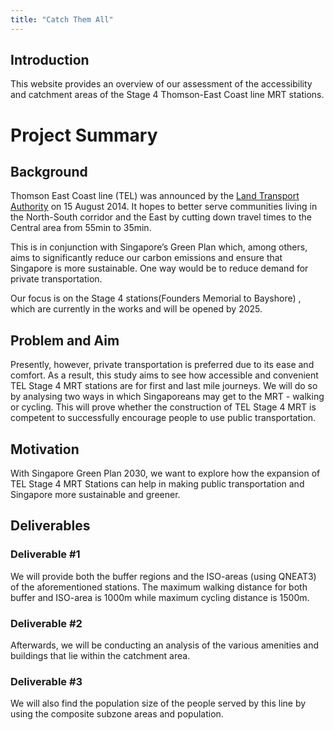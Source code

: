 ```yaml
---
title: "Catch Them All"
---
```


::: {.callout-note appearance="minimal"}
## Introduction

This website provides an overview of our assessment of the accessibility and catchment areas of the Stage 4 Thomson-East Coast line MRT stations.
:::

# Project Summary

## Background

Thomson East Coast line (TEL) was announced by the [Land Transport Authority](https://www.lta.gov.sg/content/ltagov/en/upcoming_projects/rail_expansion/thomson_east_coast_line.html) on 15 August 2014. It hopes to better serve communities living in the North-South corridor and the East by cutting down travel times to the Central area from 55min to 35min.

This is in conjunction with Singapore's Green Plan which, among others, aims to significantly reduce our carbon emissions and ensure that Singapore is more sustainable. One way would be to reduce demand for private transportation.

Our focus is on the Stage 4 stations(Founders Memorial to Bayshore) , which are currently in the works and will be opened by 2025.

## Problem and Aim

Presently, however, private transportation is preferred due to its ease and comfort. As a result, this study aims to see how accessible and convenient TEL Stage 4 MRT stations are for first and last mile journeys. We will do so by analysing two ways in which Singaporeans may get to the MRT - walking or cycling. This will prove whether the construction of TEL Stage 4 MRT is competent to successfully encourage people to use public transportation.

## Motivation

With Singapore Green Plan 2030, we want to explore how the expansion of TEL Stage 4 MRT Stations can help in making public transportation and Singapore more sustainable and greener.

## Deliverables

### Deliverable #1

We will provide both the buffer regions and the ISO-areas (using QNEAT3) of the aforementioned stations. The maximum walking distance for both buffer and ISO-area is 1000m while maximum cycling distance is 1500m.

### Deliverable #2

Afterwards, we will be conducting an analysis of the various amenities and buildings that lie within the catchment area.

### Deliverable #3

We will also find the population size of the people served by this line by using the composite subzone areas and population.
